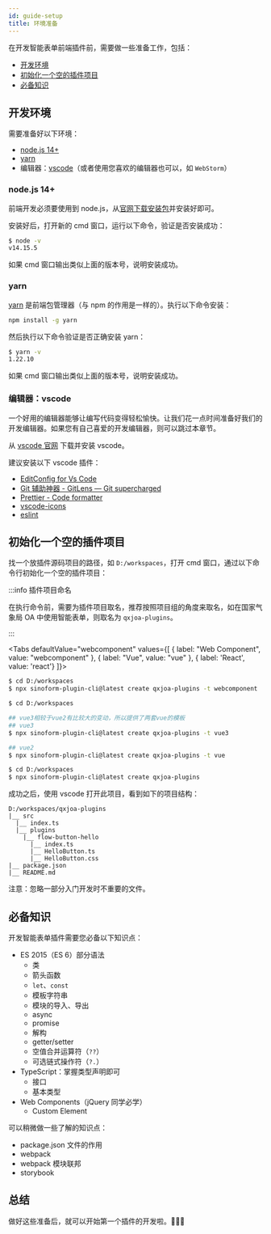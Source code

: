 ```yaml
---
id: guide-setup
title: 环境准备
---
```



在开发智能表单前端插件前，需要做一些准备工作，包括：

- [开发环境](#开发环境)
- [初始化一个空的插件项目](#初始化一个空的插件项目)
- [必备知识](#必备知识)

## 开发环境

需要准备好以下环境：

- [node.js 14+](https://nodejs.org/en/)
- [yarn](https://yarnpkg.com/)
- 编辑器：[vscode](https://code.visualstudio.com/)（或者使用您喜欢的编辑器也可以，如 `WebStorm`）

### node.js 14+

前端开发必须要使用到 node.js，从[官网下载安装包](https://nodejs.org/zh-cn/download/)并安装好即可。

安装好后，打开新的 cmd 窗口，运行以下命令，验证是否安装成功：

```bash
$ node -v
v14.15.5
```

如果 cmd 窗口输出类似上面的版本号，说明安装成功。

### yarn

[yarn](https://yarnpkg.com/) 是前端包管理器（与 npm 的作用是一样的）。执行以下命令安装：

```bash
npm install -g yarn
```

然后执行以下命令验证是否正确安装 yarn：

```bash
$ yarn -v
1.22.10
```

如果 cmd 窗口输出类似上面的版本号，说明安装成功。

### 编辑器：vscode

一个好用的编辑器能够让编写代码变得轻松愉快。让我们花一点时间准备好我们的开发编辑器。如果您有自己喜爱的开发编辑器，则可以跳过本章节。

从 [vscode 官网](https://code.visualstudio.com/) 下载并安装 vscode。

建议安装以下 vscode 插件：

- [EditConfig for Vs Code](https://marketplace.visualstudio.com/items?itemName=EditorConfig.EditorConfig)
- [Git 辅助神器 - GitLens — Git supercharged](https://marketplace.visualstudio.com/items?itemName=eamodio.gitlens)
- [Prettier - Code formatter](https://marketplace.visualstudio.com/items?itemName=esbenp.prettier-vscode)
- [vscode-icons](https://marketplace.visualstudio.com/items?itemName=robertohuertasm.vscode-icons)
- [eslint](https://marketplace.visualstudio.com/items?itemName=dbaeumer.vscode-eslint)

## 初始化一个空的插件项目

找一个放插件源码项目的路径，如 `D:/workspaces`，打开 cmd 窗口，通过以下命令行初始化一个空的插件项目：

:::info 插件项目命名

在执行命令前，需要为插件项目取名，推荐按照项目组的角度来取名，如在国家气象局 OA 中使用智能表单，则取名为 `qxjoa-plugins`。

:::

<Tabs defaultValue="webcomponent"
  values={[
    { label: "Web Component", value: "webcomponent" },
    { label: "Vue", value: "vue" },
    { label: 'React', value: 'react'}
  ]}>
  <TabItem value="webcomponent">

```bash
$ cd D:/workspaces
$ npx sinoform-plugin-cli@latest create qxjoa-plugins -t webcomponent
```

  </TabItem>
  <TabItem value="vue">

```bash
$ cd D:/workspaces

## vue3相较于vue2有比较大的变动，所以提供了两套vue的模板
## vue3
$ npx sinoform-plugin-cli@latest create qxjoa-plugins -t vue3

## vue2
$ npx sinoform-plugin-cli@latest create qxjoa-plugins -t vue
```

  </TabItem>
  <TabItem value="react">

```bash
$ cd D:/workspaces
$ npx sinoform-plugin-cli@latest create qxjoa-plugins
```

  </TabItem>
</Tabs>

成功之后，使用 vscode 打开此项目，看到如下的项目结构：

```
D:/workspaces/qxjoa-plugins
|__ src
  |__ index.ts
  |__ plugins
    |__ flow-button-hello
      |__ index.ts
      |__ HelloButton.ts
      |__ HelloButton.css
|__ package.json
|__ README.md
```

注意：忽略一部分入门开发时不重要的文件。

## 必备知识

开发智能表单插件需要您必备以下知识点：

- ES 2015（ES 6）部分语法
  - 类
  - 箭头函数
  - `let`、`const`
  - 模板字符串
  - 模块的导入、导出
  - async
  - promise
  - 解构
  - getter/setter
  - 空值合并运算符（`??`）
  - 可选链式操作符（`?.`）
- TypeScript：掌握类型声明即可
  - 接口
  - 基本类型
- Web Components（jQuery 同学必学）
  - Custom Element

可以稍微做一些了解的知识点：

- package.json 文件的作用
- webpack
- webpack 模块联邦
- storybook

## 总结

做好这些准备后，就可以开始第一个插件的开发啦。🌟🌟🌟
